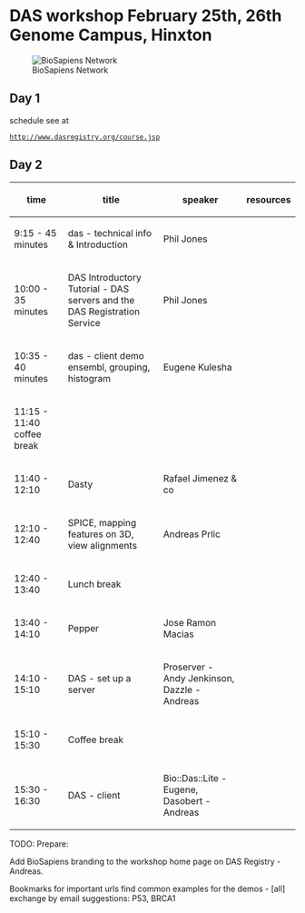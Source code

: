 =DAS workshop February 25th, 26th Genome Campus, Hinxton=
[[Image:Biosapiens_final.gif|frame|BioSapiens Network]]
==Day 1==
schedule see at
 [http://www.dasregistry.org/course.jsp http://www.dasregistry.org/course.jsp]

==Day 2==


{| class="wikitable"
|-
! time
! title
! speaker
! resources
|-
| 9:15 - 45 minutes
| das - technical info & Introduction 
| Phil Jones 
|  
|-
| 10:00 - 35 minutes
| DAS Introductory Tutorial - DAS servers and the DAS Registration Service
| Phil Jones 
|-  
| 10:35 - 40 minutes
| das - client demo ensembl, grouping, histogram
| Eugene Kulesha
|
|-
| 11:15 - 11:40 coffee break
| 
| 
|-
| 11:40 - 12:10 
| Dasty
| Rafael Jimenez & co
|
|-
| 12:10 - 12:40
| SPICE, mapping features on 3D, view alignments
| Andreas Prlic
|
|-
| 12:40 - 13:40 
| Lunch break 
|
|-
| 13:40 - 14:10
| Pepper
| Jose Ramon Macias
|
|-
| 14:10 - 15:10
| DAS - set up a server
| Proserver - Andy Jenkinson, Dazzle - Andreas
|
|-
| 15:10 - 15:30
| Coffee break
| 
|-
| 15:30 - 16:30 
| DAS - client  
| Bio::Das::Lite - Eugene, Dasobert - Andreas
|
|}


	
TODO: Prepare:

Add BioSapiens branding to the workshop home page on DAS Registry - Andreas.

Bookmarks for important urls
find common examples for the demos - [all] exchange by email
suggestions: P53, BRCA1